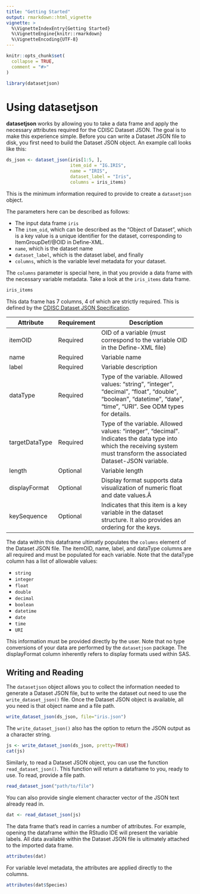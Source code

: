 ```yaml
---
title: "Getting Started"
output: rmarkdown::html_vignette
vignette: >
  %\VignetteIndexEntry{Getting Started}
  %\VignetteEngine{knitr::rmarkdown}
  %\VignetteEncoding{UTF-8}
---
```


```r
knitr::opts_chunk$set(
  collapse = TRUE,
  comment = "#>"
)
```

```r
library(datasetjson)
```

# Using **datasetjson**

**datasetjson** works by allowing you to take a data frame and apply the necessary attributes required for the CDISC Dataset JSON. The goal is to make this experience simple. Before you can write a Dataset JSON file to disk, you first need to build the Dataset JSON object. An example call looks like this:

```r
ds_json <- dataset_json(iris[1:5, ], 
                        item_oid = "IG.IRIS", 
                        name = "IRIS", 
                        dataset_label = "Iris", 
                        columns = iris_items)
```

This is the minimum information required to provide to create a `datasetjson` object. 

The parameters here can be described as follows:

- The input data frame `iris`
- The `item_oid`, which can be described as the "Object of Dataset", which is a key value is a unique identifier for the dataset, corresponding to ItemGroupDef/@OID in Define-XML.
- `name`, which is the dataset name
- `dataset_label`, which is the dataset label, and finally
- `columns`, which is the variable level metadata for your dataset.

The `columns` parameter is special here, in that you provide a data frame with the necessary variable metadata. Take a look at the `iris_items` data frame. 

```r
iris_items
```

This data frame has 7 columns, 4 of which are strictly required. This is defined by the [CDISC Dataset JSON Specification](https://www.cdisc.org/dataset-json).

| **Attribute** | **Requirement** | **Description**                                                                                                                |
|----------------|-----------------|--------------------------------------------------------------------------------------------------------------------------------|
| itemOID        | Required        | OID of a variable (must correspond to the variable OID in the Define-XML file)                                                 |
| name           | Required        | Variable name                                                                                                                  |
| label          | Required        | Variable description                                                                                                           |
| dataType       | Required        | Type of the variable. Allowed values: "string", "integer", "decimal", "float", "double", "boolean", "datetime", "date", "time", "URI". See ODM types for details. |
| targetDataType | Required        | Type of the variable. Allowed values: "integer", "decimal". Indicates the data type into which the receiving system must transform the associated Dataset-JSON variable. |
| length         | Optional        | Variable length                                                                                                                |
| displayFormat  | Optional        | Display format supports data visualization of numeric float and date values.Â                                                  |
| keySequence    | Optional        | Indicates that this item is a key variable in the dataset structure. It also provides an ordering for the keys.                |

The data within this dataframe ultimatly populates the `columns` element of the Dataset JSON file. The itemOID, name, label, and dataType columns are all required and must be populated for each variable. Note that the dataType column has a list of allowable values:

- `string`
- `integer`
- `float`
- `double`
- `decimal`
- `boolean`
- `datetime`
- `date`
- `time`
- `URI`

This information must be provided directly by the user. Note that no type conversions of your data are performed by the `datasetjson` package. The displayFormat column inherently refers to display formats used within SAS. 

## Writing and Reading

The `datasetjson` object allows you to collect the information needed to generate a Dataset JSON file, but to write the dataset out need to use the `write_dataset_json()` file. Once the Dataset JSON object is available, all you need is that object name and a file path.

```r
write_dataset_json(ds_json, file="iris.json")
```

The `write_dataset_json()` also has the option to return the JSON output as a character string.

```r
js <- write_dataset_json(ds_json, pretty=TRUE)
cat(js)
```

Similarly, to read a Dataset JSON object, you can use the function `read_dataset_json()`. This function will return a dataframe to you, ready to use. To read, provide a file path.

```r
read_dataset_json("path/to/file")
```

You can also provide single element character vector of the JSON text already read in.

```r
dat <- read_dataset_json(js)
```

The data frame that's read in carries a number of attributes. For example, opening the dataframe within the RStudio IDE will present the variable labels. All data available within the Dataset JSON file is ultimately attached to the imported data frame.

```r
attributes(dat)
```

For variable level metadata, the attributes are applied directly to the columns.

```r
attributes(dat$Species)
```
